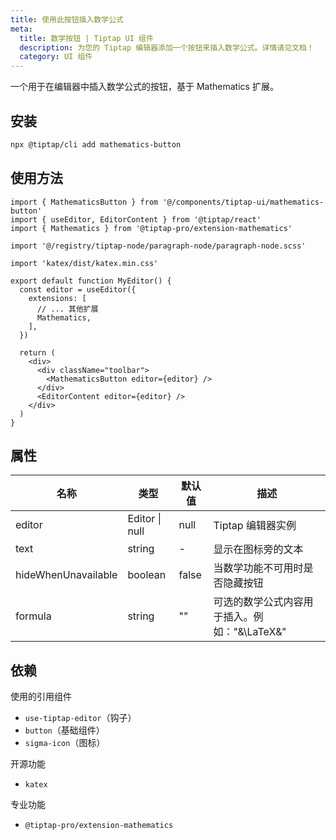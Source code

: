 ```yaml
---
title: 使用此按钮插入数学公式
meta:
  title: 数学按钮 | Tiptap UI 组件
  description: 为您的 Tiptap 编辑器添加一个按钮来插入数学公式。详情请见文档！
  category: UI 组件
---
```


一个用于在编辑器中插入数学公式的按钮，基于 Mathematics 扩展。

## 安装

```bash
npx @tiptap/cli add mathematics-button
```

## 使用方法

```tsx
import { MathematicsButton } from '@/components/tiptap-ui/mathematics-button'
import { useEditor, EditorContent } from '@tiptap/react'
import { Mathematics } from '@tiptap-pro/extension-mathematics'

import '@/registry/tiptap-node/paragraph-node/paragraph-node.scss'

import 'katex/dist/katex.min.css'

export default function MyEditor() {
  const editor = useEditor({
    extensions: [
      // ... 其他扩展
      Mathematics,
    ],
  })

  return (
    <div>
      <div className="toolbar">
        <MathematicsButton editor={editor} />
      </div>
      <EditorContent editor={editor} />
    </div>
  )
}
```

## 属性

| 名称                 | 类型            | 默认值  | 描述                                                       |
| -------------------- | --------------- | ------- | ---------------------------------------------------------- |
| editor               | Editor \| null  | null    | Tiptap 编辑器实例                                          |
| text                 | string          | -       | 显示在图标旁的文本                                         |
| hideWhenUnavailable  | boolean         | false   | 当数学功能不可用时是否隐藏按钮                             |
| formula              | string          | ""      | 可选的数学公式内容用于插入。例如："&\LaTeX&"               |

## 依赖

使用的引用组件

- `use-tiptap-editor`（钩子）
- `button`（基础组件）
- `sigma-icon`（图标）

开源功能

- `katex`

专业功能

- `@tiptap-pro/extension-mathematics`